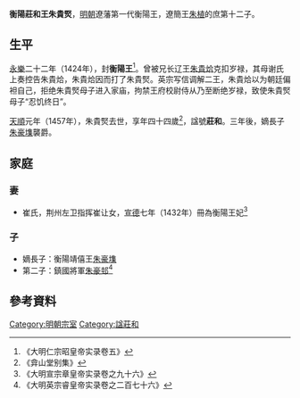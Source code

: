 '''衡陽莊和王朱貴㷂'''{{BD|1414年||1457年||catIdx=Z朱}}，[[明朝|明朝]]遼藩第一代衡陽王，遼簡王[[朱植|朱植]]的庶第十二子。

==生平==
[[永樂_(明朝)|永樂]]二十二年（1424年），封'''衡陽王'''<ref>《大明仁宗昭皇帝实录卷五》</ref>。曾被兄长辽王[[朱貴烚|朱貴烚]]克扣岁禄，其母谢氏上奏控告朱貴烚，朱貴烚因而打了朱貴㷂。英宗写信调解二王，朱貴烚以为朝廷偏袒自己，拒绝朱貴㷂母子进入家庙，拘禁王府校尉侍从乃至断绝岁禄，致使朱貴㷂母子“忍饥终日”。

[[天順_(明朝)|天順]]元年（1457年），朱貴㷂去世，享年四十四歲<ref>《弇山堂别集》</ref>，諡號'''莊和'''。三年後，嫡長子[[朱豪㙫|朱豪㙫]]襲爵。

==家庭==
===妻===
*崔氏，荆州左卫指挥崔让女，[[宣德|宣德]]七年（1432年）冊為衡陽王妃<ref>《大明宣宗章皇帝实录卷之九十六》</ref>

===子===
*嫡長子：衡陽靖僖王[[朱豪㙫|朱豪㙫]]
*第二子：鎮國將軍[[朱豪邽|朱豪邽]]<ref>《大明英宗睿皇帝实录卷之二百七十六》</ref>

==參考資料==
{{reflist|2}}

{{s-start}}
{{s-none|無|[[明朝|明政府]]封之}}
{{s-ttl|title=[[明朝藩王列表_(遼王系)#衡陽國|明衡陽國國王]]|years=1424年－1457年}}
{{s-aft|after=子靖僖王[[朱豪㙫|朱豪㙫]]}}
{{end}}

[[Category:明朝宗室|Category:明朝宗室]]
[[Category:諡莊和|Category:諡莊和]]